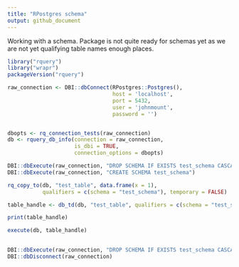 ```yaml
---
title: "RPostgres schema"
output: github_document
---
```


Working with a schema.  Package is not quite ready for schemas yet as we are not yet qualifying table names enough places.


```r
library("rquery")
library("wrapr")
packageVersion("rquery")

raw_connection <- DBI::dbConnect(RPostgres::Postgres(),
                                 host = 'localhost',
                                 port = 5432,
                                 user = 'johnmount',
                                 password = '')


dbopts <- rq_connection_tests(raw_connection)
db <- rquery_db_info(connection = raw_connection,
                     is_dbi = TRUE,
                     connection_options = dbopts)

DBI::dbExecute(raw_connection, "DROP SCHEMA IF EXISTS test_schema CASCADE")
DBI::dbExecute(raw_connection, "CREATE SCHEMA test_schema")

rq_copy_to(db, "test_table", data.frame(x = 1), 
           qualifiers = c(schema = "test_schema"), temporary = FALSE)

table_handle <- db_td(db, "test_table", qualifiers = c(schema = "test_schema"))

print(table_handle)

execute(db, table_handle)

   
DBI::dbExecute(raw_connection, "DROP SCHEMA IF EXISTS test_schema CASCADE")
DBI::dbDisconnect(raw_connection)
   
```
